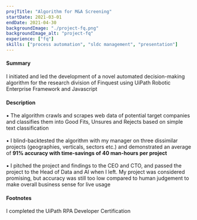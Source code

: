 ```yaml
---
projTitle: "Algorithm for M&A Screening"
startDate: 2021-03-01
endDate: 2021-04-30
backgroundImage: "./project-fq.png"
backgroundImage_alt: "project-fq"
experience: ["fq"]
skills: ["process automation", "sldc management", "presentation"]
---
```


<h4>Summary</h4>
I initiated and led the development of a novel automated decision-making algorithm for the research division of Finquest
using UiPath Robotic Enterprise Framework and Javascript

<h4>Description</h4>
▪ The algorithm crawls and scrapes web data of potential target companies and 
classifies them into Good Fits, Unsures and Rejects based on simple text classification <br></br>
▪ I blind-backtested the algorithm with my manager on three dissimilar projects (geographies, verticals, sectors etc.) 
and demonstrated an average of <b>91% accuracy with time-savings of 40 man-hours per project</b><br></br>
▪ I pitched the project and findings to the CEO and CTO, and passed the project to the Head of Data and AI when I left. 
My project was considered promising, but accuracy was still too low compared to human judgement to
make overall business sense for live usage

<h4>Footnotes</h4>
I completed the UiPath RPA Developer Certification